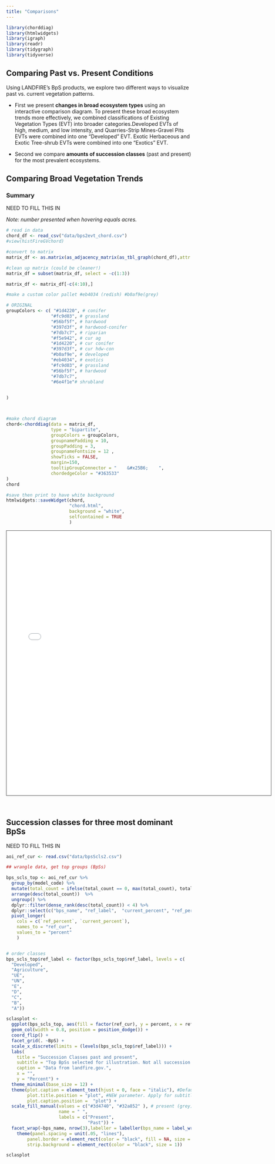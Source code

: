 ```yaml
---
title: "Comparisons"
---
```


```r
library(chorddiag)
library(htmlwidgets)
library(igraph)
library(readr)
library(tidygraph)
library(tidyverse)

```

## Comparing Past vs. Present Conditions

Using LANDFIRE’s BpS products, we explore two different ways to visualize past vs. current vegetation patterns.

-   First we present **changes in broad ecosystem types** using an interactive comparison diagram. To present these broad ecosystem trends more effectively, we combined classifications of Existing Vegetation Types (EVT) into broader categories.Developed EVTs of high, medium, and low intensity, and Quarries-Strip Mines-Gravel Pits EVTs were combined into one "Developed" EVT. Exotic Herbaceous and Exotic Tree-shrub EVTs were combined into one "Exotics" EVT.

-   Second we compare **amounts of succession classes** (past and present) for the most prevalent ecosystems.

## Comparing Broad Vegetation Trends

### Summary

NEED TO FILL THIS IN

*Note: number presented when hovering equals acres.*

```r
# read in data
chord_df <- read_csv("data/bps2evt_chord.csv")
#view(histFireGVchord)

#convert to matrix
matrix_df <- as.matrix(as_adjacency_matrix(as_tbl_graph(chord_df),attr = "ACRES"))

#clean up matrix (could be cleaner!)
matrix_df = subset(matrix_df, select = -c(1:3))

matrix_df <- matrix_df[-c(4:10),]

#make a custom color pallet #eb4034 (redish) #b0af9e(grey)

# ORIGINAL
groupColors <- c( "#1d4220", # conifer 
                 "#fc9d03", # grassland
                 "#56bf5f", # hardwood
                 "#397d3f", # hardwood-conifer 
                 "#7db7c7", # riparian 
                 "#f5e942", # cur ag
                 "#1d4220", # cur conifer
                 "#397d3f", # cur hdw-con
                 "#b0af9e", # developed
                 "#eb4034", # exotics
                 "#fc9d03", # grassland
                 "#56bf5f", # hardwood
                 "#7db7c7",
                 "#6e4f1e"# shrubland
                 

)



#make chord diagram
chord<-chorddiag(data = matrix_df,
                 type = "bipartite",
                 groupColors = groupColors,
                 groupnamePadding = 10,
                 groupPadding = 3,
                 groupnameFontsize = 12 ,
                 showTicks = FALSE,
                 margin=150,
                 tooltipGroupConnector = "    &#x25B6;    ",
                 chordedgeColor = "#363533"
)
chord 

#save then print to have white background
htmlwidgets::saveWidget(chord,
                        "chord.html",
                        background = "white",
                        selfcontained = TRUE
                        )
```

<iframe src="chord.html" height="720" width="720" style="border: 1px solid #464646;" allowfullscreen allow="autoplay" data-external=".5">

</iframe>

<br>

## Succession classes for three most dominant BpSs

NEED TO FILL THIS IN




```r

aoi_ref_cur <- read.csv("data/bpsScls2.csv")

## wrangle data, get top groups (BpSs)

bps_scls_top <- aoi_ref_cur %>%
  group_by(model_code) %>%
  mutate(total_count = ifelse(total_count == 0, max(total_count), total_count)) %>%
  arrange(desc(total_count))  %>%
  ungroup() %>%
  dplyr::filter(dense_rank(desc(total_count)) < 4) %>%
  dplyr::select(c("bps_name", "ref_label",  "current_percent", "ref_percent")) %>%
  pivot_longer(
    cols = c(`ref_percent`, `current_percent`), 
    names_to = "ref_cur", 
    values_to = "percent"
    )


# order classes
bps_scls_top$ref_label <- factor(bps_scls_top$ref_label, levels = c(
  "Developed",
  "Agriculture",
  "UE",
  "UN",
  "E",
  "D",
  "C",
  "B",
  "A"))

sclasplot <-
  ggplot(bps_scls_top, aes(fill = factor(ref_cur), y = percent, x = ref_label)) + 
  geom_col(width = 0.8, position = position_dodge()) +
  coord_flip() +
  facet_grid(. ~BpS) +
  scale_x_discrete(limits = (levels(bps_scls_top$ref_label))) +
  labs(
    title = "Succession Classes past and present",
    subtitle = "Top BpSs selected for illustration. Not all succession classes present in all BpSs",
    caption = "Data from landfire.gov.",
    x = "",
    y = "Percent") +
  theme_minimal(base_size = 12) +
  theme(plot.caption = element_text(hjust = 0, face = "italic"), #Default is hjust=1
        plot.title.position = "plot", #NEW parameter. Apply for subtitle too.
        plot.caption.position =  "plot") +
  scale_fill_manual(values = c("#3d4740", "#32a852" ), # present (grey), historical (green)
                    name = " ", 
                    labels = c("Present",
                               "Past")) +
  facet_wrap(~bps_name, nrow(3),labeller = labeller(bps_name = label_wrap_gen())) +
    theme(panel.spacing = unit(.05, "lines"),
        panel.border = element_rect(color = "black", fill = NA, size = 1), 
        strip.background = element_rect(color = "black", size = 1))

sclasplot

```
